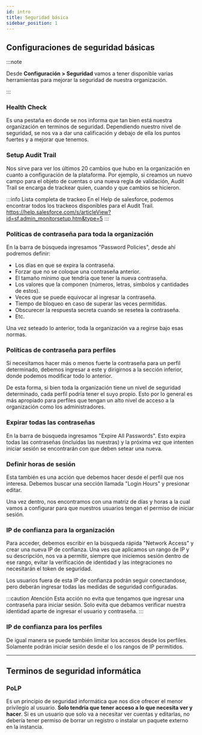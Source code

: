 ```yaml
---
id: intro
title: Seguridad básica
sidebar_position: 1
---
```


## Configuraciones de seguridad básicas
:::note

Desde **Configuración > Seguridad** vamos a tener disponible varias herramientas para mejorar la seguridad de nuestra
organización.

::: 

### Health Check
Es una pestaña en donde se nos informa que tan bien está nuestra organización en terminos de seguridad.
Dependiendo nuestro nivel de seguridad, se nos va a dar una calificación y debajo de ella los puntos fuertes
y a mejorar que tenemos. 

### Setup Audit Trail
Nos sirve para ver los últimos 20 cambios que hubo en la organización en cuanto a configuración de la plataforma. 
Por ejemplo, si creamos un nuevo campo para el objeto de cuentas o una nueva regla de validación, Audit Trail se encarga
de trackear quien, cuando y que cambios se hicieron.

:::info Lista completa de trackeo
En el Help de salesforce, podemos encontrar todos los trackeos disponibles para el Audit Trail.
https://help.salesforce.com/s/articleView?id=sf.admin_monitorsetup.htm&type=5
:::
### Políticas de contraseña para toda la organización
En la barra de búsqueda ingresamos "Password Policies", desde ahí podremos definir:
* Los días en que se expira la contraseña.
* Forzar que no se coloque una contraseña anterior.
* El tamaño mínimo que tendría que tener la nueva contraseña.
* Los valores que la componen (números, letras, simbolos y cantidades de estos).
* Veces que se puede equivocar al ingresar la contraseña.
* Tiempo de bloqueo en caso de superar las veces permitidas.
* Obscurecer la respuesta secreta cuando se resetea la contraseña.
* Etc.

Una vez seteado lo anterior, toda la organización va a regirse bajo esas normas. 

### Políticas de contraseña para perfiles
Si necesitamos hacer más o menos fuerte la contraseña para un perfil determinado, debemos ingresar a este
y dirigirnos a la sección inferior, donde podemos modificar todo lo anterior.

De esta forma, si bien toda la organización tiene un nivel de seguridad determinado, cada perfil podría
tener el suyo propio. Esto por lo general es más apropiado para perfiles que tengan un alto nivel de acceso
a la organización como los administradores.

### Expirar todas las contraseñas
En la barra de búsqueda ingresamos "Expire All Passwords". Esto expira todas las contraseñas (incluidas las nuestras) y la próxima vez
que intenten iniciar sesión se encontrarán con que deben setear una nueva.

### Definir horas de sesión
Esta también es una acción que debemos hacer desde el perfil que nos interesa. Debemos buscar una sección llamada
"Login Hours" y presionar editar. 

Una vez dentro, nos encontramos con una matriz de días y horas a la cual vamos a configurar para que nuestros 
usuarios tengan el permiso de iniciar sesión.

### IP de confianza para la organización
Para acceder, debemos escribir en la búsqueda rápida "Network Access" y crear una nueva IP de confianza.
Una ves que aplicamos un rango de IP y su descripción, nos va a permitir, siempre que iniciemos sesión dentro de ese rango,
evitar la verificación de identidad y las integraciones no necesitarán el token de seguridad.

Los usuarios fuera de esta IP de confianza podrán seguir conectandose, pero deberán ingresar todas las medidas
de seguridad configuradas.

:::caution Atención
Esta acción no evita que tengamos que ingresar una contraseña para iniciar sesión. Solo evita que debamos verificar
nuestra identidad aparte de ingresar el usuario y contraseña.
:::

### IP de confianza para los perfiles
De igual manera se puede también limitar los accesos desde los perfiles. Solamente podrán iniciar sesión desde el o los rangos de IP
permitidos. 

---

## Terminos de seguridad informática

### PoLP
Es un principio de seguridad informática que nos dice ofrecer el menor privilegio al usuario. **Solo tendría que tener acceso 
a lo que necesita ver y hacer**. Si es un usuario que solo va a necesitar ver cuentas y editarlas, no debería tener permiso de
borrar un registro o instalar un paquete externo en la instancia.